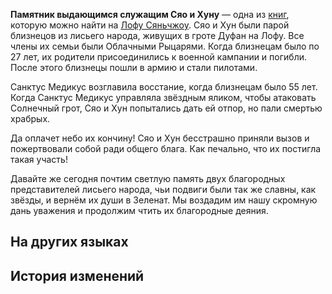 {{Книга Инфобокс
|id           = 246
|Название     = Памятник выдающимся служащим Сяо и Хуну
|Изображение  = Item The Xianzhou Luofu Readable.png
|Мир          = Лофу Сяньчжоу
|Томов        = 1
|Автор        = <!--нужно добавить-->
|Описание     = В битве против Учеников Санктус Медикус сложили головы двое воинов из лисьего народа. Их соратники написали традиционные некрологи лисьего народа, чтобы выразить свою скорбь.
|Том1         = {{tx}}
|Источник1    = {{tx|Отсутствует источник}}
|Персонажи    = 
|Фракции      = 
}}
'''Памятник выдающимся служащим Сяо и Хуну''' — одна из [[Книги|книг]], которую можно найти на [[Лофу Сяньчжоу]].
<!--
==Получение==
<gallery>
Книга НАЗВАНИЕ.png|НАЗВАНИЕ
Локация НАЗВАНИЕ.png|Расположение на карте. Ближайший пространственный якорь «[[НАЗВАНИЕ]]»
</gallery>
-->
Сяо и Хун были парой близнецов из лисьего народа, живущих в гроте Дуфан на Лофу. Все члены их семьи были Облачными Рыцарями. Когда близнецам было по 27 лет, их родители присоединились к военной кампании и погибли. После этого близнецы пошли в армию и стали пилотами.

Санктус Медикус возглавила восстание, когда близнецам было 55 лет. Когда Санктус Медикус управляла звёздным яликом, чтобы атаковать Солнечный грот, Сяо и Хун попытались дать ей отпор, но пали смертью храбрых.

Да оплачет небо их кончину! Сяо и Хун бесстрашно приняли вызов и пожертвовали собой ради общего блага. Как печально, что их постигла такая участь!

Давайте же сегодня почтим светлую память двух благородных представителей лисьего народа, чьи подвиги были так же славны, как звёзды, и вернём их души в Зеленат. Мы воздадим им нашу скромную дань уважения и продолжим чтить их благородные деяния.

==На других языках==
{{На других языках
|en   = Memorial to the Illustrious Officials Xiao and Hong
|zhs  = 祭晓虹二公文
|zht  = 祭曉虹二公文
|ja   = 暁虹二公弔文
|ko   = 효와 홍을 기리는 공문
|es   = Homenaje a los oficiales Xiao y Hong
|fr   = Hommage aux illustres officiers Xiao et Hong
|ru   = Памятник выдающимся служащим Сяо и Хуну
|th   = หนังสืออนุสรณ์ไว้อาลัยแก่เจ้าหน้าที่ Xiao กับ Hong
|vi   = Văn Tế Xiao Và Hong
|de   = Denkmal für die ehrenwerten Beamten Xiao und Hong
|id   = Tulisan Peringatan untuk Pilot Xiao dan Hong
|pt   = Memorial para os Ilustres Oficiais Xiao e Hong
}}

==История изменений==
{{История изменений|2.7}}
